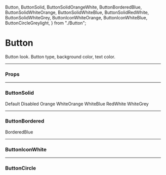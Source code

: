   Button,
  ButtonSolid,
  ButtonSolidOrangeWhite,
  ButtonBorderedBlue,
  ButtonSolidWhiteOrange,
  ButtonSolidWhiteBlue,
  ButtonSolidRedWhite,
  ButtonSolidWhiteGrey,
  ButtonIconWhiteOrange,
  ButtonIconWhiteBlue,
  ButtonCircleGreylight,
} from "./Button";

<Meta title="UI/Button" component={Button} />

# Button

Button look. Button type, background color, text color.

---

### Props

<Props of={Button} />

---

### ButtonSolid

<Preview>
  <Story name="ButtonSolid">
    <ButtonSolid>Default</ButtonSolid>
  </Story>
  <Story name="ButtonSolidDisabled">
    <ButtonSolid disabled>Disabled</ButtonSolid>
  </Story>
  <Story name="ButtonSolidOrangeWhite">
    <ButtonSolidOrangeWhite>Orange</ButtonSolidOrangeWhite>
  </Story>
  <Story name="ButtonSolidWhiteOrange">
    <ButtonSolidWhiteOrange>WhiteOrange</ButtonSolidWhiteOrange>
  </Story>
  <Story name="ButtonSolidWhiteBlue">
    <ButtonSolidWhiteBlue>WhiteBlue</ButtonSolidWhiteBlue>
  </Story>
  <Story name="ButtonSolidRedWhite">
    <ButtonSolidRedWhite>RedWhite</ButtonSolidRedWhite>
  </Story>
  <Story name="ButtonSolidWhiteGrey">
    <ButtonSolidWhiteGrey>WhiteGrey</ButtonSolidWhiteGrey>
  </Story>
</Preview>

---

### ButtonBordered

<Preview>
  <Story name="ButtonBorderedBlue">
    <ButtonBorderedBlue>BorderedBlue</ButtonBorderedBlue>
  </Story>
</Preview>

---

### ButtonIconWhite

<Preview>
  <Story name="ButtonIconWhiteOrange">
    <ButtonIconWhiteOrange>
      <SvgIcon>
        <SvgIconEdit />
      </SvgIcon>
    </ButtonIconWhiteOrange>
  </Story>
  <Story name="ButtonIconWhiteOrangeDisabled">
    <ButtonIconWhiteOrange disabled>
      <SvgIcon>
        <SvgIconEdit />
      </SvgIcon>
    </ButtonIconWhiteOrange>
  </Story>
  <Story name="ButtonIconWhiteBlue">
    <ButtonIconWhiteBlue>
      <SvgIcon>
        <SvgIconPrinter />
      </SvgIcon>
    </ButtonIconWhiteBlue>
  </Story>
</Preview>

---

### ButtonCircle

<Preview>
  <Story name="ButtonCircleGreylight">
    <ButtonCircleGreylight>
      <SvgIcon>
        <SvgIconX />
      </SvgIcon>
    </ButtonCircleGreylight>
  </Story>
</Preview>
